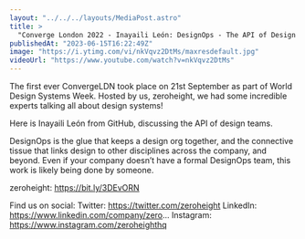 ```yaml
---
layout: "../../../layouts/MediaPost.astro"
title: >
  "Converge London 2022 - Inayaili León: DesignOps - The API of Design Teams"
publishedAt: "2023-06-15T16:22:49Z"
image: "https://i.ytimg.com/vi/nkVqvz2DtMs/maxresdefault.jpg"
videoUrl: "https://www.youtube.com/watch?v=nkVqvz2DtMs"
---
```


The first ever ConvergeLDN took place on 21st September as part of World Design Systems Week. Hosted by us, zeroheight, we had some incredible experts talking all about design systems!

Here is Inayaili León from GitHub, discussing the API of design teams.

DesignOps is the glue that keeps a design org together, and the connective tissue that links design to other disciplines across the company, and beyond. Even if your company doesn’t have a formal DesignOps team, this work is likely being done by someone.

zeroheight: https://bit.ly/3DEvORN

Find us on social:
Twitter: https://twitter.com/zeroheight
LinkedIn: https://www.linkedin.com/company/zero...
Instagram: https://www.instagram.com/zeroheighthq
